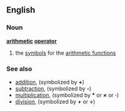 ==English==
===Noun===
'''[[arithmetic]] [[operator]]'''
#{{mathematics}} the [[symbol]]s for the [[arithmetic function]]s

===See also===
*[[addition]], (symbolized by '''+''')
*[[subtraction]], (symbolized by '''-''')
*[[multiplication]], (symbolized by '''*''' or '''×''' or '''·''')
*[[division]], (symbolized by '''+''' or '''÷''')